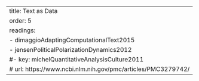 ---
title: Text as Data
order: 5
readings:
- dimaggioAdaptingComputationalText2015
- jensenPoliticalPolarizationDynamics2012
#- key: michelQuantitativeAnalysisCulture2011
#  url: https://www.ncbi.nlm.nih.gov/pmc/articles/PMC3279742/
---